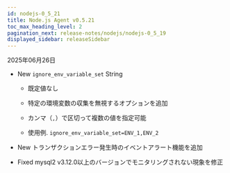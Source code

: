 ```yaml
---
id: nodejs-0_5_21
title: Node.js Agent v0.5.21
toc_max_heading_level: 2
pagination_next: release-notes/nodejs/nodejs-0_5_19
displayed_sidebar: releaseSidebar
---
```


2025年06月26日

- <Status priority='1'>New</Status> `ignore_env_variable_set` <span class='type'>String</span>

  - 既定値なし

  - 特定の環境変数の収集を無視するオプションを追加

  - カンマ（`,`）で区切って複数の値を指定可能

  - 使用例. `ignore_env_variable_set=ENV_1,ENV_2`

- <Status priority='1'>New</Status> トランザクションエラー発生時のイベントアラート機能を追加

- <Status priority='0'>Fixed</Status> mysql2 v3.12.0以上のバージョンでモニタリングされない現象を修正


<DownloadNode2 ver="0.5.21" />
